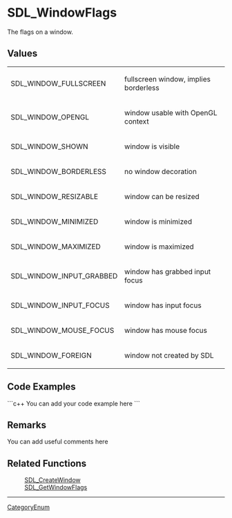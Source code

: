 <!-- pragma section-numbers off -->
<!-- pragma disable-camelcase -->

= SDL_WindowFlags =
The flags on a window.


== Values ==
{|
|SDL_WINDOW_FULLSCREEN
|fullscreen window, implies borderless
|-
|SDL_WINDOW_OPENGL
|window usable with OpenGL context
|-
|SDL_WINDOW_SHOWN
|window is visible
|-
|SDL_WINDOW_BORDERLESS
|no window decoration
|-
|SDL_WINDOW_RESIZABLE
|window can be resized
|-
|SDL_WINDOW_MINIMIZED
|window is minimized
|-
|SDL_WINDOW_MAXIMIZED
|window is maximized
|-
|SDL_WINDOW_INPUT_GRABBED
|window has grabbed input focus
|-
|SDL_WINDOW_INPUT_FOCUS
|window has input focus
|-
|SDL_WINDOW_MOUSE_FOCUS
|window has mouse focus
|-
|SDL_WINDOW_FOREIGN
|window not created by SDL
|}

== Code Examples ==
```c++
You can add your code example here
```

== Remarks ==
You can add useful comments here

== Related Functions ==
:[[SDL_CreateWindow]]
:[[SDL_GetWindowFlags]]

----
[[CategoryEnum]]
